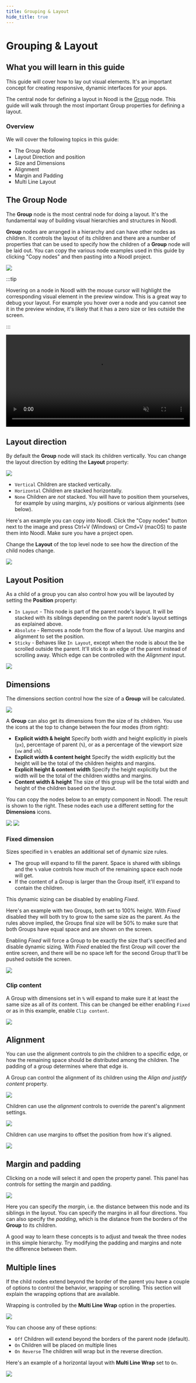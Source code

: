 ```yaml
---
title: Grouping & Layout
hide_title: true
---
```



# Grouping & Layout

## What you will learn in this guide

This guide will cover how to lay out visual elements. It's an important concept for creating responsive, dynamic interfaces for your apps.

The central node for defining a layout in Noodl is the [Group](/nodes/basic-elements/group/) node. This guide will walk through the most important Group properties for defining a layout.

### Overview

We will cover the following topics in this guide:

- The Group Node
- Layout Direction and position
- Size and Dimensions
- Alignment
- Margin and Padding
- Multi Line Layout

## The Group Node

The **Group** node is the most central node for doing a layout. It's the fundamental way of building visual hierarchies and structures in Noodl.

**Group** nodes are arranged in a hierarchy and can have other nodes as children. It controls the layout of its children and there are a number of properties that can be used to specify how the children of a **Group** node will be laid out. You can copy the various node examples used in this guide by clicking "Copy nodes" and then pasting into a Noodl project.

<div className="ndl-image-with-background xl">
  <img src="/2.8/docs/guides/user-interfaces/layout/groups.png" />
  <CopyToClipboardButton
    json={{
      nodes: [
        {
          id: '5a81ad6d-b8eb-16f8-e2b3-3533c0a05462',
          type: 'Group',
          label: 'Group',
          x: 176,
          y: 140.5,
          parameters: { backgroundColor: '#FFFFFF' },
          ports: [],
          children: [
            {
              id: '999f7f8b-6678-ed24-5ea9-08b25e1b394e',
              type: 'Group',
              x: 196,
              y: 186.5,
              parameters: {
                marginTop: { value: 20, unit: 'px' },
                marginLeft: { value: 20, unit: 'px' },
                marginRight: { value: 20, unit: 'px' },
                marginBottom: { value: 20, unit: 'px' },
                paddingTop: { value: 50, unit: 'px' },
                paddingLeft: { value: 50, unit: 'px' },
                paddingRight: { value: 50, unit: 'px' },
                paddingBottom: { value: 50, unit: 'px' },
                backgroundColor: '#DBDBDB',
              },
              ports: [],
              children: [
                {
                  id: 'ddde9610-f9a6-03bd-bb46-4a67d56a2180',
                  type: 'Group',
                  x: 216,
                  y: 232.5,
                  parameters: { backgroundColor: '#B5B5B5' },
                  ports: [],
                  children: [],
                },
              ],
            },
          ],
        },
      ],
      connections: [],
    }}
  />
</div>

:::tip

Hovering on a node in Noodl with the mouse cursor will highlight the corresponding visual element in the preview window. This is a great way to debug your layout. For example you hover over a node and you cannot see it in the preview window, it's likely that it has a zero size or lies outside the screen.

:::



<div className="ndl-image-with-background xl">
    <video width="100%" autoPlay muted loop src={useBaseUrl("/docs/guides/user-interfaces/layout/hover.mp4")}/>
</div>

## Layout direction

By default the **Group** node will stack its children vertically. You can change the layout direction by editing the **Layout** property:

<div className="ndl-image-with-background">

![](/docs/guides/user-interfaces/layout/layout-prop.png)

</div>

- `Vertical` Children are stacked vertically.
- `Horizontal` Children are stacked horizontally.
- `None` Children are _not_ stacked. You will have to position them yourselves, for example by using margins, x/y positions or various alginments (see below).

Here's an example you can copy into Noodl. Click the "Copy nodes" button next to the image and press Ctrl+V (Windows) or Cmd+V (macOS) to paste them into Noodl. Make sure you have a project open.

Change the **Layout** of the top level node to see how the direction of the child nodes change.

<div className="ndl-image-with-background xl">
  <img src="/2.8/docs/guides/user-interfaces/layout/layout-dir.png"></img>
  <CopyToClipboardButton
    json={{
      nodes: [
        {
          id: '9f88e7d6-959c-7946-f66d-3db6257d522b',
          type: 'Group',
          label: 'Layout node',
          x: 290,
          y: 395,
          parameters: {
            sizeMode: 'explicit',
            backgroundColor: '#E6E6E6',
          },
          ports: [],
          children: [
            {
              id: '8a0b2c8c-c534-bdcc-102d-2905b48d8885',
              type: 'Group',
              x: 310,
              y: 456,
              parameters: {
                marginTop: { value: 5, unit: 'px' },
                marginLeft: { value: 5, unit: 'px' },
                marginRight: { value: 5, unit: 'px' },
                marginBottom: { value: 5, unit: 'px' },
                backgroundColor: '#C2C2C2',
                width: { value: 100, unit: 'px' },
                height: { value: 100, unit: 'px' },
              },
              ports: [],
              children: [],
            },
            {
              id: 'bcfa83ad-f05f-d7ff-13a4-f82ac19bd664',
              type: 'Group',
              x: 310,
              y: 502,
              parameters: {
                marginTop: { value: 5, unit: 'px' },
                marginLeft: { value: 5, unit: 'px' },
                marginRight: { value: 5, unit: 'px' },
                marginBottom: { value: 5, unit: 'px' },
                backgroundColor: '#C2C2C2',
                width: { value: 100, unit: 'px' },
                height: { value: 100, unit: 'px' },
              },
              ports: [],
              children: [],
            },
            {
              id: '35c2039f-5f12-3dab-bc94-a7c630aa9698',
              type: 'Group',
              x: 310,
              y: 548,
              parameters: {
                marginTop: { value: 5, unit: 'px' },
                marginLeft: { value: 5, unit: 'px' },
                marginRight: { value: 5, unit: 'px' },
                marginBottom: { value: 5, unit: 'px' },
                backgroundColor: '#C2C2C2',
                width: { value: 100, unit: 'px' },
                height: { value: 100, unit: 'px' },
              },
              ports: [],
              children: [],
            },
          ],
        },
      ],
      connections: [],
    }}
  />
</div>

## Layout Position

As a child of a group you can also control how you will be layouted by setting the **Position** property:

- `In Layout` - This node is part of the parent node's layout. It will be stacked with its siblings depending on the parent node's layout settings as explained above.
- `Absolute` - Removes a node from the flow of a layout. Use margins and alignment to set the position.
- `Sticky` - Behaves like `In Layout`, except when the node is about the be scrolled outside the parent. It'll stick to an edge of the parent instead of scrolling away. Which edge can be controlled with the _Alignment_ input.

<div className="ndl-image-with-background">

![](/docs/guides/user-interfaces/layout/layout-absolute.png)

</div>

## Dimensions

The dimensions section control how the size of a **Group** will be calculated.

<div className="ndl-image-with-background">

![](/nodes/ui-elements/dimensions.png)

</div>

A **Group** can also get its dimensions from the size of its children. You use the icons at the top to change between the four modes (from right):

- **Explicit width & height** Specify both width and height explicitly in pixels (`px`), percentage of parent (`%`), or as a percentage of the viewport size (`vw` and `vh`).
- **Explicit width & content height** Specify the width explicitly but the height will be the total of the children heights and margins.
- **Explicit height & content width** Specify the height explicitly but the width will be the total of the children widths and margins.
- **Content width & height** The size of this group will be the total width and height of the children based on the layout.

You can copy the nodes below to an empty component in Noodl. The result is shown to the right. These nodes each use a different setting for the **Dimensions** icons.

<div className="ndl-image-with-background">
  <img
    src="/2.8/docs/guides/user-interfaces/layout/content-size-nodes.png"
    className="ndl-image small"
  ></img>
  <img
    src="/2.8/docs/guides/user-interfaces/layout/content-size-example.png"
    className="ndl-image small"
  ></img>
  <CopyToClipboardButton
    json={{
      nodes: [
        {
          id: '3aad82a0-9636-d391-b31c-06f66be77bdc',
          type: 'Group',
          x: 243,
          y: 178,
          parameters: { backgroundColor: '#FFFFFF' },
          ports: [],
          children: [
            {
              id: '61757927-9c6c-3afb-a964-1492a5ff5a90',
              type: 'Group',
              label: 'Content height',
              x: 263,
              y: 224,
              parameters: {
                sizeMode: 'contentHeight',
                backgroundColor: '#D6D6D6',
                marginBottom: { value: 20, unit: 'px' },
                width: { value: 100, unit: 'px' },
              },
              ports: [],
              children: [
                {
                  id: 'cefc770e-47c0-ddfd-0caa-b88831ce8e8f',
                  type: 'Circle',
                  x: 283,
                  y: 285,
                  parameters: {
                    fillColor: '#858585',
                    size: 50,
                  },
                  ports: [],
                  children: [],
                },
              ],
            },
            {
              id: 'ccdbfc6b-8138-cc99-6ffc-aaf6b5c4b56e',
              type: 'Group',
              label: 'Content size',
              x: 263,
              y: 331,
              parameters: {
                sizeMode: 'contentSize',
                backgroundColor: '#D6D6D6',
                marginBottom: { value: 20, unit: 'px' },
              },
              ports: [],
              children: [
                {
                  id: 'cef82662-86c6-43d7-5221-fa47869a5043',
                  type: 'Circle',
                  x: 283,
                  y: 392,
                  parameters: {
                    fillColor: '#858585',
                    size: 50,
                  },
                  ports: [],
                  children: [],
                },
              ],
            },
            {
              id: '000843d3-fdf9-7638-67e3-42617b66bf4f',
              type: 'Group',
              label: 'Content width',
              x: 263,
              y: 438,
              parameters: {
                sizeMode: 'contentWidth',
                backgroundColor: '#D6D6D6',
                height: { value: 100, unit: 'px' },
              },
              ports: [],
              children: [
                {
                  id: 'f94a589b-b042-9f9e-1d2f-0599a5fe2f41',
                  type: 'Circle',
                  x: 283,
                  y: 499,
                  parameters: {
                    fillColor: '#858585',
                    size: 50,
                  },
                  ports: [],
                  children: [],
                },
              ],
            },
          ],
        },
      ],
      connections: [],
    }}
  />
</div>

### Fixed dimension

Sizes specified in `%` enables an additional set of dynamic size rules.

- The group will expand to fill the parent. Space is shared with siblings and the `%` value controls how much of the remaining space each node will get.
- If the content of a Group is larger than the Group itself, it'll expand to contain the children.

This dynamic sizing can be disabled by enabling _Fixed_.

Here's an example with two Groups, both set to 100% height. With _Fixed_ disabled they will both try to grow to the same size as the parent. As the rules above implied, the Groups final size will be 50% to make sure that both Groups have equal space and are shown on the screen.

Enabling _Fixed_ will force a Group to be exactly the size that's specified and disable dynamic sizing. With _Fixed_ enabled the first Group will cover the entire screen, and there will be no space left for the second Group that'll be pushed outside the screen.

<div className="ndl-image-with-background">

![](/docs/guides/user-interfaces/layout/fixed-height.gif)

</div>

### Clip content

A Group with dimensions set in `%` will expand to make sure it at least the same size as all of its content.
This can be changed be either enabling `Fixed` or as in this example, enable `Clip content`.

<div className="ndl-image-with-background">

![](/docs/guides/user-interfaces/layout/clip.gif)

</div>

## Alignment

You can use the alignment controls to pin the children to a specific edge, or how the remaining space should be distributed among the children. The padding of a group determines where that edge is.

A Group can control the alignment of its children using the _Align and justify content_ property.

<div className="ndl-image-with-background l">
  <img src="/2.8/docs/guides/user-interfaces/layout/alignment.gif"></img>
  <CopyToClipboardButton
    json={{
      nodes: [
        {
          id: '6bede195-ea0c-d5ca-a315-500079267560',
          type: 'Group',
          x: 198.0,
          y: 196,
          parameters: { backgroundColor: '#D6D6D6' },
          children: [
            {
              id: 'b5beb893-c7ae-9467-da03-0032b8221ab6',
              type: 'Circle',
              x: 218.0,
              y: 242,
              parameters: { fillColor: '#858585' },
            },
            {
              id: '0404c68a-525c-f975-60d3-8d0f7143abb7',
              type: 'Circle',
              x: 218.0,
              y: 288,
              parameters: { fillColor: '#858585' },
            },
            {
              id: 'b2b85213-f75e-7d0b-050e-dbee3c312fd7',
              type: 'Circle',
              x: 218.0,
              y: 334,
              parameters: { fillColor: '#858585' },
            },
          ],
        },
      ],
    }}
  />
</div>

Children can use the _alignment_ controls to override the parent's alignment settings.

<div className="ndl-image-with-background">

![](/docs/guides/user-interfaces/layout/align-props.png)

</div>

Children can use margins to offset the position from how it's aligned.

<div className="ndl-image-with-background l">
  <img src="/2.8/docs/guides/user-interfaces/layout/align.gif"></img>
  <CopyToClipboardButton
    json={{
      nodes: [
        {
          id: '8a968ff3-9099-fc23-eaef-b3f3c2f8a271',
          type: 'Group',
          label: 'Layout None',
          x: -124.8300537163023,
          y: 231.19983547495616,
          parameters: {
            backgroundColor: '#FFFFFF',
            flexDirection: 'none',
          },
          ports: [],
          children: [
            {
              id: '6c2df5ce-7596-06da-a5c5-335275501d64',
              type: 'Circle',
              x: -104.8300537163023,
              y: 292.19983547495616,
              parameters: {
                fillColor: '#C9C9C9',
                alignY: 'top',
                alignX: 'left',
              },
              ports: [],
              children: [],
            },
          ],
        },
      ],
      connections: [],
    }}
  />
</div>

## Margin and padding

Clicking on a node will select it and open the property panel. This panel has controls for setting the margin and padding.

<div className="ndl-image-with-background">

![](/docs/guides/user-interfaces/layout/margin-and-padding-props.png)

</div>

Here you can specify the _margin_, i.e. the distance between this node and its siblings in the layout. You can specify the margins in all four directions. You can also specify the _padding_, which is the distance from the borders of the **Group** to its children.

A good way to learn these concepts is to adjust and tweak the three nodes in this simple hierarchy. Try modifying the padding and margins and note the difference between them.

## Multiple lines

If the child nodes extend beyond the border of the parent you have a couple of options to control the behavior, wrapping or scrolling. This section will explain the wrapping options that are available.

Wrapping is controlled by the **Multi Line Wrap** option in the properties.

<div className="ndl-image-with-background">

![](/docs/guides/user-interfaces/layout/wrap.png)

</div>

You can choose any of these options:

- `Off` Children will extend beyond the borders of the parent node (default).
- `On` Children will be placed on multiple lines
- `On Reverse` The children will wrap but in the reverse direction.

Here's an example of a horizontal layout with **Multi Line Wrap** set to `On`.

<div className="ndl-image-with-background l">
  <img src="/2.8/docs/guides/user-interfaces/layout/multi-line.gif"></img>
  <CopyToClipboardButton
    json={{
      nodes: [
        {
          id: '4ea33114-1bd2-d35a-79b6-9c6daf4ba473',
          type: 'Group',
          x: 198.0,
          y: 196.0,
          parameters: {
            backgroundColor: '#D6D6D6',
            flexDirection: 'row',
            flexWrap: 'wrap',
          },
          children: [
            {
              id: 'beeb24c5-2bf0-ca33-62ce-b448a10f1b09',
              type: 'Circle',
              x: 218.0,
              y: 242.0,
              parameters: { fillColor: '#858585' },
            },
            {
              id: '1742b597-6ee5-dd00-0781-ec3c368b9bdc',
              type: 'Circle',
              x: 218.0,
              y: 288.0,
              parameters: { fillColor: '#858585' },
            },
            {
              id: 'e4fc4976-3c13-4a5d-701c-ef3a72eb17b5',
              type: 'Circle',
              x: 218.0,
              y: 334.0,
              parameters: { fillColor: '#858585' },
            },
            {
              id: '37441ff4-81ac-47ac-2882-8d3f5a4151b4',
              type: 'Circle',
              x: 251.53808416795107,
              y: 210.45256017010956,
              parameters: { fillColor: '#858585' },
            },
            {
              id: '4d7a3378-7b80-1f6d-c0cd-285360f291f6',
              type: 'Circle',
              x: 251.53808416795107,
              y: 256.45256017010956,
              parameters: { fillColor: '#858585' },
            },
            {
              id: 'b1a7b659-7519-e8ea-f4f5-96bba6954b81',
              type: 'Circle',
              x: 251.53808416795107,
              y: 302.45256017010956,
              parameters: { fillColor: '#858585' },
            },
          ],
        },
      ],
    }}
  />
</div>
